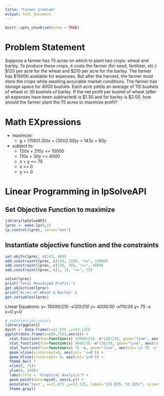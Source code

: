```yaml
---
title: "Farmer problem"
output: html_document
---
```


```r
knitr::opts_chunk$set(echo = TRUE)
```

# Problem Statement
Suppose a farmer has 75 acres on which to plant two crops: wheat and barley. To produce these crops, it costs the farmer (for seed, fertilizer, etc.) $120 per acre for the wheat and $210 per acre for the barley. The farmer has $15000 available for expenses. But after the harvest, the farmer must store the crops while awaiting avourable market conditions. The farmer has storage space for 4000 bushels. Each acre yields an average of 110 bushels of wheat or 30 bushels of barley. If the net profit per bushel of wheat (after all expenses have been subtracted) is $1.30 and for barley is $2.00, how should the farmer plant the 75 acres to maximize profit?

# Math EXpressions
* maximize:
   + g = (110)(1.30)x + (30)(2.00)y = 143x + 60y

* subject to:
   + 120x + 210y <= 15000
   + 110x + 30y <= 4000
   + x + y <= 75
   + x >= 0
   + y >= 0


# Linear Programming in lpSolveAPI
## Set Objective Function to maximize
```r
library(lpSolveAPI)
lprec <- make.lp(0,2)
lp.control(lprec, sense="max")
```


## Instantiate objective function and the constraints
```r
set.objfn(lprec, c(143, 60))
add.constraint(lprec, c(120, 210), "<=", 15000)
add.constraint(lprec, c(110, 30), "<=", 4000)
add.constraint(lprec, c(1, 1), "<=", 75)
```


```r
solve(lprec)
print('Total Maximized Profit:')
get.objective(lprec)
print('Acres of Wheat & Barley:')
get.variables(lprec)
```
Linear Equations:
y= 15000/210 -x*120/210
y= 4000/30 -x*110/30
y= 75 -x
x=0
y=0

```r
# intersection points
library(ggplot2)
myint <- data.frame(x=21.875 ,y=53.125)
ggplot(data.frame(x=c(0,75)),aes(x)) + 
  stat_function(fun=function(x) 15000/210 -x*120/210, geom="line", aes(col='y=-15000/210 -x*120/210')) +
  stat_function(fun=function(x) 4000/30 -x*110/30, geom="line", aes(col='y= 4000/30 -x*110/30')) +
  stat_function(fun=function(x) 75 -x, geom="line", aes(col='y= 75 -x')) + 
  geom_vline(xintercept=0, aes(col= 'x=0')) + 
  geom_hline(yintercept= 0, aes(col='y=0')) + 
  theme_bw() + 
  xlim(0, 75)+
  ylim(0, 150)+
  labs(title = 'Graphical Analysis') + 
  geom_point(data=myint, aes(x,y)) + 
  annotate('text', x=21.875 ,y=53.125, label="(21.875, 53.125)", size=5)+
  theme_gray()
```

